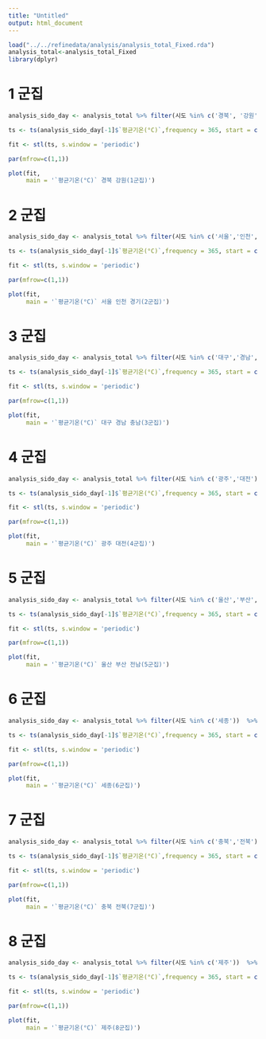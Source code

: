 ```yaml
---
title: "Untitled"
output: html_document
---
```




```r
load("../../refinedata/analysis/analysis_total_Fixed.rda")
analysis_total<-analysis_total_Fixed
library(dplyr)


```

# 1 군집

```r
analysis_sido_day <- analysis_total %>% filter(시도 %in% c('경북', '강원'))  %>% group_by(일시) %>% summarise(`평균기온(°C)` = mean(`평균기온(°C)`,na.rm=TRUE))

ts <- ts(analysis_sido_day[-1]$`평균기온(°C)`,frequency = 365, start = c(2016,1))

fit <- stl(ts, s.window = 'periodic')

par(mfrow=c(1,1))

plot(fit,
     main = '`평균기온(°C)` 경북 강원(1군집)')

```

# 2 군집

```r

analysis_sido_day <- analysis_total %>% filter(시도 %in% c('서울','인천','경기'))  %>% group_by(일시) %>% summarise(`평균기온(°C)` = mean(`평균기온(°C)`,na.rm=TRUE))

ts <- ts(analysis_sido_day[-1]$`평균기온(°C)`,frequency = 365, start = c(2016,1))

fit <- stl(ts, s.window = 'periodic')

par(mfrow=c(1,1))

plot(fit,
     main = '`평균기온(°C)` 서울 인천 경기(2군집)')


```

# 3 군집

```r

analysis_sido_day <- analysis_total %>% filter(시도 %in% c('대구','경남','충남'))  %>% group_by(일시) %>% summarise(`평균기온(°C)` = mean(`평균기온(°C)`,na.rm=TRUE))

ts <- ts(analysis_sido_day[-1]$`평균기온(°C)`,frequency = 365, start = c(2016,1))

fit <- stl(ts, s.window = 'periodic')

par(mfrow=c(1,1))

plot(fit,
     main = '`평균기온(°C)` 대구 경남 충남(3군집)')

```

# 4 군집

```r

analysis_sido_day <- analysis_total %>% filter(시도 %in% c('광주','대전'))  %>% group_by(일시) %>% summarise(`평균기온(°C)` = mean(`평균기온(°C)`,na.rm=TRUE))

ts <- ts(analysis_sido_day[-1]$`평균기온(°C)`,frequency = 365, start = c(2016,1))

fit <- stl(ts, s.window = 'periodic')

par(mfrow=c(1,1))

plot(fit,
     main = '`평균기온(°C)` 광주 대전(4군집)')

```

# 5 군집

```r

analysis_sido_day <- analysis_total %>% filter(시도 %in% c('울산','부산', '전남'))  %>% group_by(일시) %>% summarise(`평균기온(°C)` = mean(`평균기온(°C)`,na.rm=TRUE))

ts <- ts(analysis_sido_day[-1]$`평균기온(°C)`,frequency = 365, start = c(2016,1))

fit <- stl(ts, s.window = 'periodic')

par(mfrow=c(1,1))

plot(fit,
     main = '`평균기온(°C)` 울산 부산 전남(5군집)')

```

# 6 군집

```r
analysis_sido_day <- analysis_total %>% filter(시도 %in% c('세종'))  %>% group_by(일시) %>% summarise(`평균기온(°C)` = mean(`평균기온(°C)`,na.rm=TRUE))

ts <- ts(analysis_sido_day[-1]$`평균기온(°C)`,frequency = 365, start = c(2016,1))

fit <- stl(ts, s.window = 'periodic')

par(mfrow=c(1,1))

plot(fit,
     main = '`평균기온(°C)` 세종(6군집)')

```

# 7 군집

```r

analysis_sido_day <- analysis_total %>% filter(시도 %in% c('충북','전북'))  %>% group_by(일시) %>% summarise(`평균기온(°C)` = mean(`평균기온(°C)`,na.rm=TRUE))

ts <- ts(analysis_sido_day[-1]$`평균기온(°C)`,frequency = 365, start = c(2016,1))

fit <- stl(ts, s.window = 'periodic')

par(mfrow=c(1,1))

plot(fit,
     main = '`평균기온(°C)` 충북 전북(7군집)')

```

# 8 군집

```r

analysis_sido_day <- analysis_total %>% filter(시도 %in% c('제주'))  %>% group_by(일시) %>% summarise(`평균기온(°C)` = mean(`평균기온(°C)`,na.rm=TRUE))

ts <- ts(analysis_sido_day[-1]$`평균기온(°C)`,frequency = 365, start = c(2016,1))

fit <- stl(ts, s.window = 'periodic')

par(mfrow=c(1,1))

plot(fit,
     main = '`평균기온(°C)` 제주(8군집)')

``````